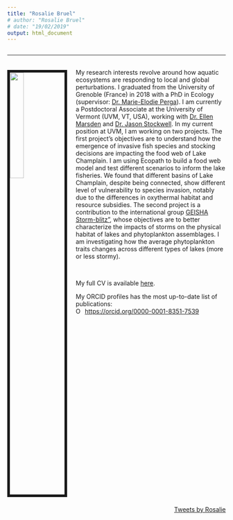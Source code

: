 ```yaml
---
title: "Rosalie Bruel"
# author: "Rosalie Bruel"
# date: "19/02/2019"
output: html_document
---
```


<!-- Global site tag (gtag.js) - Google Analytics -->
<script async src="https://www.googletagmanager.com/gtag/js?id=UA-134870808-1"></script>
<script>
  window.dataLayer = window.dataLayer || [];
  function gtag(){dataLayer.push(arguments);}
  gtag('js', new Date());

  gtag('config', 'UA-134870808-1');
</script>

<style>
.no-column{
  float: left;
  width: 100%;
  text-align: left;
}
.column-left{
  float: left;
  width: 50%;
  text-align: left;
}
.column-center{
  display: inline-block;
  width: 10%;
  text-align: left;
}
.column-right{
  float: right;
  width: 40%;
  text-align: right;
}
.row-top{

}
.row-bottom{

}

<!-- Have the title display in the tab name, but not on the html page  -->
.title{
display: none;
}
</style>


<div class="no-column">
______ 

<img src="images/pumpkinseed.JPG" style="width:25%; border:6px solid; margin-right: 20px; margin-bottom: 20px; margin-top: 20px" align="left">

<!-- My research initially focused on how heavily anthropogenised ecosystems respond to climatic perturbations. I have worked on lowland and high-altitude lakes at different temporal scales (millennial to sub-hourly resolution) on different responses (physical, chemical, biological). Currently, I am developing a food web model for Lake Champlain. The objective is to quantify how changes in food web structure affect the system functioning. Specific questions include spatial and temporal aspects: (1) Does the heterogeneity of Lake Champlain promote various equilibria? (2) Does the spatiality reflect several thresholds in environmental parameters? (3) What changes in environmental conditions allowed the natural recruitment of lake trout to start in the 2010s after decades of no recruits? (4) How might possible changes in fish stocking policies  impact the Lake Champlain food web? -->

<br>
My research interests revolve around how aquatic ecosystems are responding to local and global perturbations. I graduated from the University of Grenoble (France) in 2018 with a PhD in Ecology (supervisor: <a href="http://wp.unil.ch/lakes/marie-elodie-perga/" target="_blank">Dr. Marie-Elodie Perga</a>). I am currently a Postdoctoral Associate at the University of Vermont (UVM, VT, USA), working with <a href="https://www.uvm.edu/rsenr/profiles/ellen_marsden" target="_blank">Dr. Ellen Marsden</a> and <a href="http://stockwelllaboratory.com" target="_blank">Dr. Jason Stockwell</a>. In my current position at UVM, I am working on two projects. The first project's objectives are to understand how the emergence of invasive fish species and stocking decisions are impacting the food web of Lake Champlain. I am using Ecopath to build a food web model and test different scenarios to inform the lake fisheries. We found that different basins of Lake Champlain, despite being connected, show different level of vulnerability to species invasion, notably due to the differences in oxythermal habitat and resource subsidies. The second project is a contribution to the international group <a href="https://www.geisha-stormblitz.fr/" target="_blank">GEISHA Storm-blitz"</a>, whose objectives are to better characterize the impacts of storms on the physical habitat of lakes and phytoplankton assemblages. I am investigating how the average phytoplankton traits changes across different types of lakes (more or less stormy). 


<br/>


My full CV is available <a href="files/CV_Rosalie_Bruel.pdf" target="_blank">here</a>.

My ORCID profiles has the most up-to-date list of publications: <div itemscope itemtype="https://schema.org/Person"><a itemprop="sameAs" content="https://orcid.org/0000-0001-8351-7539" href="https://orcid.org/0000-0001-8351-7539" target="orcid.widget" rel="me noopener noreferrer" style="vertical-align:top;"><img src="https://orcid.org/sites/default/files/images/orcid_16x16.png" style="width:1em;margin-right:.5em;" alt="ORCID iD icon">https://orcid.org/0000-0001-8351-7539</a></div>

\n

</div>

<div class="column-center">
</div>

<div class="column-right">
<a class="twitter-timeline" href="https://twitter.com/RosalieBruel">Tweets by Rosalie</a> <script async src="https://platform.twitter.com/widgets.js" charset="utf-8"></script>
</div>



\n
\n



